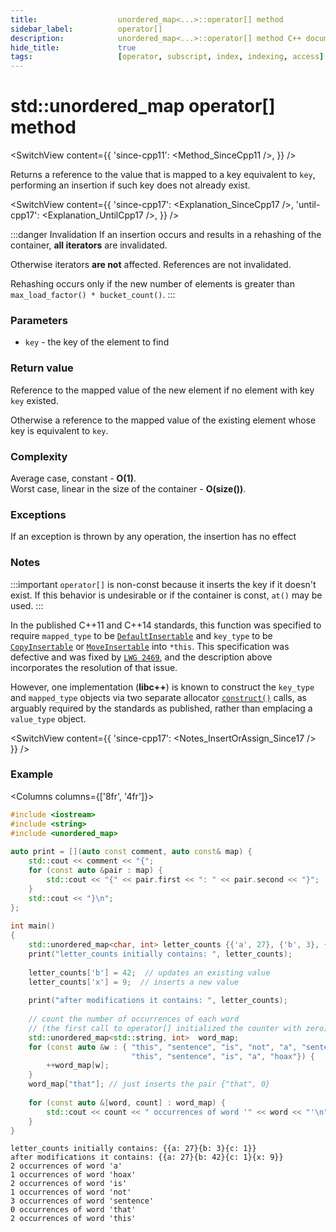 ```yaml
---
title:					unordered_map<...>::operator[] method
sidebar_label:			operator[]
description:			unordered_map<...>::operator[] method C++ documentation
hide_title:				true
tags:					[operator, subscript, index, indexing, access]
---
```



<!----------------- Codes ---------------------->

<!-- operator[] -->



# std::unordered_map operator[] method

<SwitchView content={{
    'since-cpp11': <Method_SinceCpp11 />,
    }} />

Returns a reference to the value that is mapped to a key equivalent to `key`, performing an insertion if such key does not already exist.

<SwitchView content={{
    'since-cpp17': <Explanation_SinceCpp17 />,
    'until-cpp17': <Explanation_UntilCpp17 />,
    }} />

:::danger Invalidation
If an insertion occurs and results in a rehashing of the container, **all iterators** are invalidated.

Otherwise iterators **are not** affected. References are not invalidated.


Rehashing occurs only if the new number of elements is greater than `max_load_factor() * bucket_count()`.
:::

### Parameters

 - `key` - the key of the element to find

### Return value

Reference to the mapped value of the new element if no element with key `key` existed.

Otherwise a reference to the mapped value of the existing element whose key is equivalent to `key`.

### Complexity

Average case, constant - **O(1)**.  
Worst case, linear in the size of the container - **O(size())**.

### Exceptions

If an exception is thrown by any operation, the insertion has no effect

### Notes

:::important
`operator[]` is non-const because it inserts the key if it doesn't exist. If this behavior is undesirable or if the container is const, `at()` may be used.
:::

In the published C++11 and C++14 standards, this function was specified to require `mapped_type` to be [`DefaultInsertable`](/docs/named_req/DefaultInsertable)
and `key_type` to be [`CopyInsertable`](/docs/named_req/CopyInsertable) or [`MoveInsertable`](/docs/named_req/MoveInsertable) into `*this`.
This specification was defective and was fixed by [`LWG 2469`](https://cplusplus.github.io/LWG/issue2469), and the description above incorporates the resolution of that issue.

However, one implementation (**libc++**) is known to construct the `key_type` and `mapped_type` objects via two separate allocator [`construct()`](#) calls,
as arguably required by the standards as published, rather than emplacing a `value_type` object.

<SwitchView content={{
    'since-cpp17': <Notes_InsertOrAssign_Since17 />
    }} />

### Example

<Columns columns={['8fr', '4fr']}>
<div>

```cpp title='Main.cpp' showLineNumbers
#include <iostream>
#include <string>
#include <unordered_map>
 
auto print = [](auto const comment, auto const& map) {
    std::cout << comment << "{";
    for (const auto &pair : map) {
        std::cout << "{" << pair.first << ": " << pair.second << "}";
    }
    std::cout << "}\n";
};
 
int main()
{
    std::unordered_map<char, int> letter_counts {{'a', 27}, {'b', 3}, {'c', 1}};
    print("letter_counts initially contains: ", letter_counts);
 
    letter_counts['b'] = 42;  // updates an existing value
    letter_counts['x'] = 9;  // inserts a new value
 
    print("after modifications it contains: ", letter_counts);
 
    // count the number of occurrences of each word
    // (the first call to operator[] initialized the counter with zero)
    std::unordered_map<std::string, int>  word_map;
    for (const auto &w : { "this", "sentence", "is", "not", "a", "sentence",
                           "this", "sentence", "is", "a", "hoax"}) {
        ++word_map[w];
    }
    word_map["that"]; // just inserts the pair {"that", 0}
 
    for (const auto &[word, count] : word_map) {
        std::cout << count << " occurrences of word '" << word << "'\n";
    }
}
```

</div>
<div>

```plaintext title="Output"
letter_counts initially contains: {{a: 27}{b: 3}{c: 1}}
after modifications it contains: {{a: 27}{b: 42}{c: 1}{x: 9}}
2 occurrences of word 'a'
1 occurrences of word 'hoax'
2 occurrences of word 'is'
1 occurrences of word 'not'
3 occurrences of word 'sentence'
0 occurrences of word 'that'
2 occurrences of word 'this'
```

</div>
</Columns>
